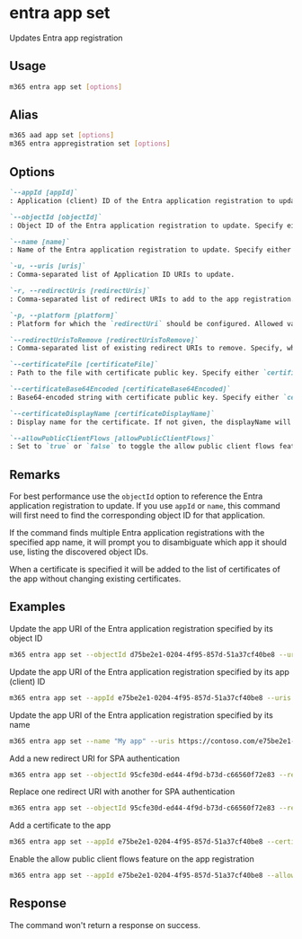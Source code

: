 
# entra app set

Updates Entra app registration

## Usage

```sh
m365 entra app set [options]
```

## Alias

```sh
m365 aad app set [options]
m365 entra appregistration set [options]
```

## Options

```md definition-list
`--appId [appId]`
: Application (client) ID of the Entra application registration to update. Specify either `appId`, `objectId` or `name`.

`--objectId [objectId]`
: Object ID of the Entra application registration to update. Specify either `appId`, `objectId` or `name`.

`--name [name]`
: Name of the Entra application registration to update. Specify either `appId`, `objectId` or `name`.

`-u, --uris [uris]`
: Comma-separated list of Application ID URIs to update.

`-r, --redirectUris [redirectUris]`
: Comma-separated list of redirect URIs to add to the app registration. Requires `platform` to be specified.

`-p, --platform [platform]`
: Platform for which the `redirectUri` should be configured. Allowed values `spa`, `web`, `publicClient`.

`--redirectUrisToRemove [redirectUrisToRemove]`
: Comma-separated list of existing redirect URIs to remove. Specify, when you want to replace existing redirect URIs with another.

`--certificateFile [certificateFile]`
: Path to the file with certificate public key. Specify either `certificateFile` or `certificateBase64Encoded`.

`--certificateBase64Encoded [certificateBase64Encoded]`
: Base64-encoded string with certificate public key. Specify either `certificateFile` or `certificateBase64Encoded`.

`--certificateDisplayName [certificateDisplayName]`
: Display name for the certificate. If not given, the displayName will be set to the certificate subject. When specified, also specify either `certificateFile` or `certificateBase64Encoded`.

`--allowPublicClientFlows [allowPublicClientFlows]`
: Set to `true` or `false` to toggle the allow public client flows feature on the app registration.
```

<Global />

## Remarks

For best performance use the `objectId` option to reference the Entra application registration to update. If you use `appId` or `name`, this command will first need to find the corresponding object ID for that application.

If the command finds multiple Entra application registrations with the specified app name, it will prompt you to disambiguate which app it should use, listing the discovered object IDs.

When a certificate is specified it will be added to the list of certificates of the app without changing existing certificates.

## Examples

Update the app URI of the Entra application registration specified by its object ID

```sh
m365 entra app set --objectId d75be2e1-0204-4f95-857d-51a37cf40be8 --uris https://contoso.com/e75be2e1-0204-4f95-857d-51a37cf40be8
```

Update the app URI of the Entra application registration specified by its app (client) ID

```sh
m365 entra app set --appId e75be2e1-0204-4f95-857d-51a37cf40be8 --uris https://contoso.com/e75be2e1-0204-4f95-857d-51a37cf40be8
```

Update the app URI of the Entra application registration specified by its name

```sh
m365 entra app set --name "My app" --uris https://contoso.com/e75be2e1-0204-4f95-857d-51a37cf40be8
```

Add a new redirect URI for SPA authentication

```sh
m365 entra app set --objectId 95cfe30d-ed44-4f9d-b73d-c66560f72e83 --redirectUris https://contoso.com/auth --platform spa
```

Replace one redirect URI with another for SPA authentication

```sh
m365 entra app set --objectId 95cfe30d-ed44-4f9d-b73d-c66560f72e83 --redirectUris https://contoso.com/auth --platform spa --redirectUrisToRemove https://contoso.com/old-auth
```

Add a certificate to the app

```sh
m365 entra app set --appId e75be2e1-0204-4f95-857d-51a37cf40be8 --certificateDisplayName "Some certificate name" --certificateFile "c:\temp\some-certificate.cer"
```

Enable the allow public client flows feature on the app registration

```sh
m365 entra app set --appId e75be2e1-0204-4f95-857d-51a37cf40be8 --allowPublicClientFlows true
```

## Response

The command won't return a response on success.
